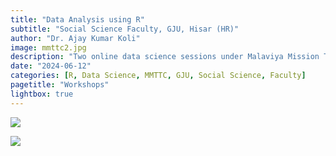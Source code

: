 ```yaml
---
title: "Data Analysis using R"
subtitle: "Social Science Faculty, GJU, Hisar (HR)"
author: "Dr. Ajay Kumar Koli"
image: mmttc2.jpg
description: "Two online data science sessions under Malaviya Mission Teacher Training Center for Social Science Faculty of the Guru Jambheshwar University (GJU) of Science & Technology, Hisar, Haryana."
date: "2024-06-12"
categories: [R, Data Science, MMTTC, GJU, Social Science, Faculty]
pagetitle: "Workshops"
lightbox: true    
---
```


![](mmttc1.jpg)

![](mmttc2.jpg)